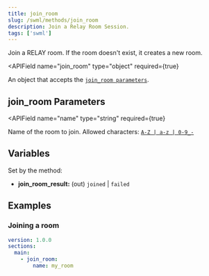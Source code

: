 ```yaml
---
title: join_room
slug: /swml/methods/join_room
description: Join a Relay Room Session.
tags: ['swml']
---
```



Join a RELAY room. If the room doesn't exist, it creates a new room.

<APIField
  name="join_room"
  type="object"
  required={true}
>
  An object that accepts the [`join_room parameters`](#join_room-parameters).
</APIField>

## **join_room Parameters**

<APIField
  name="name"
  type="string"
  required={true}
>
  Name of the room to join. Allowed characters: [`A-Z | a-z | 0-9_-`](/rest/signalwire-rest/endpoints/video/create-room)
</APIField>

## **Variables**

Set by the method:

- **join_room_result:** (out) `joined` | `failed`

## **Examples**

### Joining a room

```yaml andJson
version: 1.0.0
sections:
  main:
    - join_room:
        name: my_room
```

